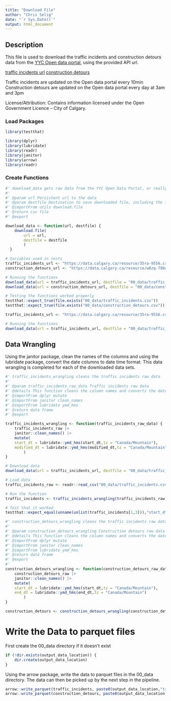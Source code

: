 ---
title: "Download File"
author: "Chris Selig"
date: "`r Sys.Date()`"
output: html_document
---


## Description
This file is used to download the traffic incidents and construction detours data from the [YYC Open data portal](https://data.calgary.ca/), using the provided API url.

[traffic incidents url](https://data.calgary.ca/resource/35ra-9556.csv)
[construction detours](https://data.calgary.ca/resource/w8zq-79bq.csv)

Traffic incidents are updated on the Open data portal every 10min
Construction detours are updated on the Open data portal every day at 3am and 3pm

License/Attribution:  Contains information licensed under the Open Government Licence – City of Calgary.


### Load Packages

```{r development, include=FALSE}
library(testthat)
```

```{r loadPackages, warning=FALSE, message=FALSE}
library(dplyr)
library(lubridate)
library(readr)
library(janitor)
library(arrow)
library(readr)
```

### Create Functions 

```{r function-download_data}
#' download_data gets raw data from the YYC Open Data Portal, or really any provided url
#'
#' @param url Persistent url to the data
#' @param destfile Destination to save downloaded file, including the file name
#' @importFrom utils download.file
#' @return csv file
#' @export

download_data <- function(url, destfile) {
    download.file(
        url = url, 
        destfile = destfile
        )
  }
```

```{r tests-download_data}
# Variables used in tests
traffic_incidents_url <- "https://data.calgary.ca/resource/35ra-9556.csv"
construction_detours_url <- "https://data.calgary.ca/resource/w8zq-79bq.csv"

# Running the functions
download_data(url = traffic_incidents_url, destfile = "00_data/traffic_incidents.csv")
download_data(url = construction_detours_url, destfile = "00_data/construction_detours.csv")

# Testing the functions worked properly
testthat::expect_true(file.exists("00_data/traffic_incidents.csv"))
testthat::expect_true(file.exists("00_data/construction_detours.csv"))

```

```{r examples-download_data, eval=FALSE}
traffic_incidents_url <- "https://data.calgary.ca/resource/35ra-9556.csv"

# Running the functions
download_data(url = traffic_incidents_url, destfile = "00_data/traffic_incidents.csv")

```


## Data Wrangling

Using the janitor package, clean the names of the columns and using the lubridate package, convert the date columns to date time format. This data wrangling is completed for each of the downloaded data sets.

```{r function-traffic_incidents_wrangling}
#' traffic_incidents_wrangling cleans the traffic incidents raw data
#'
#' @param traffic_incidents_raw_data Traffic incidents raw data
#' @details This function cleans the column names and converts the date columns to date time format
#' @importFrom dplyr mutate
#' @importFrom janitor clean_names
#' @importFrom lubridate ymd_hms
#' @return data frame
#' @export

traffic_incidents_wrangling <- function(traffic_incidents_raw_data) {
    traffic_incidents_raw |> 
    janitor::clean_names() |> 
    mutate(
    start_dt = lubridate::ymd_hms(start_dt,tz = "Canada/Mountain"),
    modified_dt = lubridate::ymd_hms(modified_dt,tz = "Canada/Mountain"),
        )
}
```

```{r tests-traffic_incidents_wrangling}
# Download data
download_data(url = traffic_incidents_url, destfile = "00_data/traffic_incidents.csv")

# Load data
traffic_incidents_raw <- readr::read_csv("00_data/traffic_incidents.csv")

# Run the function
traffic_incidents <- traffic_incidents_wrangling(traffic_incidents_raw)

# Test that it worked
testthat::expect_equal(unname(unlist(traffic_incidents[1,3])),"start_dt")

```


```{r function-construction_detours_wrangling}
#' construction_detours_wrangling cleans the traffic incidents raw data
#'
#' @param construction_detours_wrangling Construction detours raw data
#' @details This function cleans the column names and converts the date columns to date time format
#' @importFrom dplyr mutate
#' @importFrom janitor clean_names
#' @importFrom lubridate ymd_hms
#' @return data frame
#' @export
#' 
construction_detours_wrangling <- function(construction_detours_raw_data) {
    construction_detours_raw |> 
    janitor::clean_names() |> 
    mutate(
    start_dt = lubridate::ymd_hms(start_dt,tz = "Canada/Mountain"),
    end_dt = lubridate::ymd_hms(end_dt,tz = "Canada/Mountain")
        )
}
```

```{r}
construction_detours <- construction_detours_wrangling(construction_detours_raw)
```

# Write the Data to parquet files

First create the 00_data directory if it doesn't exist
```{r createOutputDirectory}
if (!dir.exists(output_data_location)) {
    dir.create(output_data_location)
}
```

Using the arrow package, write the data to parquet files in the 00_data directory. The data can then be picked up by the next step in the pipeline.

```{r}
arrow::write_parquet(traffic_incidents, paste0(output_data_location,"traffic_incidents.parquet"))
arrow::write_parquet(construction_detours, paste0(output_data_location,"construction_detours.parquet"))
```

